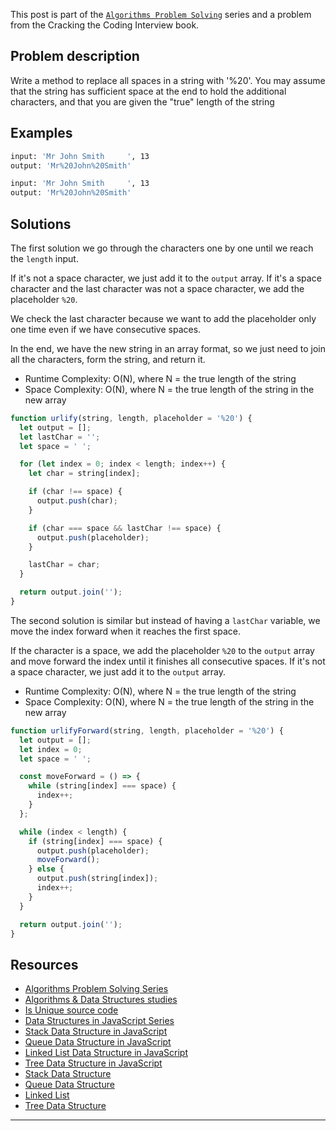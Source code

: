 <SmoothRender>

This post is part of the [`Algorithms Problem Solving`](/series/algorithms-problem-solving) series and a problem from the Cracking the Coding Interview book.

## Problem description

Write a method to replace all spaces in a string with '%20'.
You may assume that the string has sufficient space at the end to hold the additional characters,
and that you are given the "true" length of the string

## Examples

```bash
input: 'Mr John Smith     ', 13
output: 'Mr%20John%20Smith'

input: 'Mr John Smith     ', 13
output: 'Mr%20John%20Smith'
```

## Solutions

The first solution we go through the characters one by one until we reach the `length` input.

If it's not a space character, we just add it to the `output` array.
If it's a space character and the last character was not a space character, we add the placeholder `%20`.

We check the last character because we want to add the placeholder only one time even if we have consecutive spaces.

In the end, we have the new string in an array format, so we just need to join all the characters, form the string, and return it.

- Runtime Complexity: O(N), where N = the true length of the string
- Space Complexity: O(N), where N = the true length of the string in the new array

```JavaScript
function urlify(string, length, placeholder = '%20') {
  let output = [];
  let lastChar = '';
  let space = ' ';

  for (let index = 0; index < length; index++) {
    let char = string[index];

    if (char !== space) {
      output.push(char);
    }

    if (char === space && lastChar !== space) {
      output.push(placeholder);
    }

    lastChar = char;
  }

  return output.join('');
}
```

The second solution is similar but instead of having a `lastChar` variable, we move the index forward when it reaches the first space.

If the character is a space, we add the placeholder `%20` to the `output` array and move forward the index until it finishes all consecutive spaces.
If it's not a space character, we just add it to the `output` array.

- Runtime Complexity: O(N), where N = the true length of the string
- Space Complexity: O(N), where N = the true length of the string in the new array

```JavaScript
function urlifyForward(string, length, placeholder = '%20') {
  let output = [];
  let index = 0;
  let space = ' ';

  const moveForward = () => {
    while (string[index] === space) {
      index++;
    }
  };

  while (index < length) {
    if (string[index] === space) {
      output.push(placeholder);
      moveForward();
    } else {
      output.push(string[index]);
      index++;
    }
  }

  return output.join('');
}
```

## Resources

- [Algorithms Problem Solving Series](/series/algorithms-problem-solving)
- [Algorithms & Data Structures studies](https://github.com/imteekay/algorithms)
- [Is Unique source code](https://github.com/imteekay/algorithms/blob/master/coding_interviews/cracking-the-coding-interview/string/is-unique/is-unique.js)
- [Data Structures in JavaScript Series](/series/data-structures-in-javascript)
- [Stack Data Structure in JavaScript](/series/data-structures-in-javascript/stack-data-structure)
- [Queue Data Structure in JavaScript](/series/data-structures-in-javascript/queue-data-structure)
- [Linked List Data Structure in JavaScript](/series/data-structures-in-javascript/linked-list-data-structure)
- [Tree Data Structure in JavaScript](/series/data-structures-in-javascript/tree-data-structure)
- [Stack Data Structure](/series/data-structures/stack-data-structure)
- [Queue Data Structure](/series/data-structures/queue-data-structure)
- [Linked List](/series/data-structures/linked-list-data-structure)
- [Tree Data Structure](/series/data-structures/tree-data-structure)

---

</SmoothRender>
